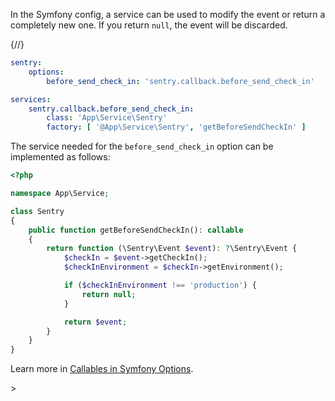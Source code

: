 In the Symfony config, a service can be used to modify the event or return a completely new one. If you return `null`, the event will be discarded.

{/*<!-- prettier-ignore -->*/}
```yaml {filename:config/packages/sentry.yaml}
sentry:
    options:
        before_send_check_in: 'sentry.callback.before_send_check_in'

services:
    sentry.callback.before_send_check_in:
        class: 'App\Service\Sentry'
        factory: [ '@App\Service\Sentry', 'getBeforeSendCheckIn' ]
```

The service needed for the `before_send_check_in` option can be implemented as follows:

```php {filename:src/Service/Sentry.php}
<?php

namespace App\Service;

class Sentry
{
    public function getBeforeSendCheckIn(): callable
    {
        return function (\Sentry\Event $event): ?\Sentry\Event {
            $checkIn = $event->getCheckIn();
            $checkInEnvironment = $checkIn->getEnvironment();

            if ($checkInEnvironment !== 'production') {
                return null;
            }

            return $event;
        }
    }
}
```

<Alert>

Learn more in [Callables in Symfony Options](/platforms/php/guides/symfony/configuration/symfony-options/#callables).

</Alert>>
